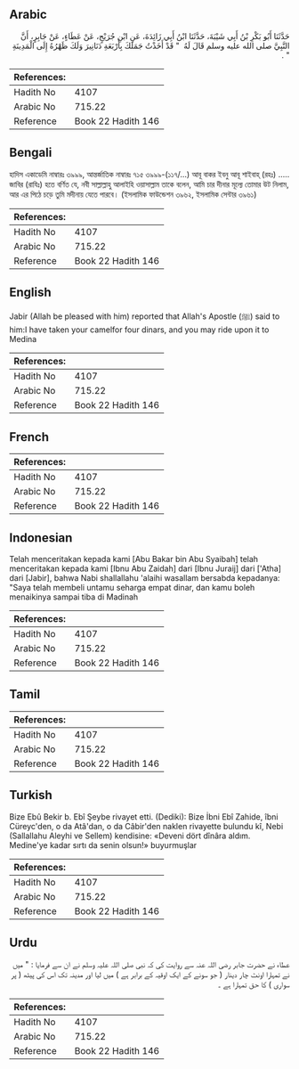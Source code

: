 ## Arabic


<div dir="rtl" lang="ar" style={{fontSize:'larger',backgroundColor:'#f8f9fa',padding:20}}>
حَدَّثَنَا أَبُو بَكْرِ بْنُ أَبِي شَيْبَةَ، حَدَّثَنَا ابْنُ أَبِي زَائِدَةَ، عَنِ ابْنِ جُرَيْجٍ، عَنْ عَطَاءٍ، عَنْ جَابِرٍ، أَنَّ النَّبِيَّ صلى الله عليه وسلم قَالَ لَهُ ‏ "‏ قَدْ أَخَذْتُ جَمَلَكَ بِأَرْبَعَةِ دَنَانِيرَ وَلَكَ ظَهْرُهُ إِلَى الْمَدِينَةِ ‏"‏ ‏.‏
</div>
<div style={{backgroundColor:'#f8f9fa',padding:20, marginBottom: 10}}><table> <thead> <tr> <th>References:</th> <th></th> </tr> </thead> <tbody><tr><td>Hadith No</td><td>4107</td></tr><tr><td>Arabic No</td><td>715.22</td></tr><tr><td>Reference</td><td>Book 22 Hadith 146</td></tr></tbody></table></div>

## Bengali


<div dir="ltr" lang="bn" style={{fontSize:'larger',backgroundColor:'#f8f9fa',padding:20}}>
হাদিস একাডেমি নাম্বারঃ ৩৯৯৯, আন্তর্জাতিক নাম্বারঃ ৭১৫ ৩৯৯৯-(১১৭/...) আবূ বাকর ইবনু আবূ শাইবাহ্ (রহঃ) ..... জাবির (রাযিঃ) হতে বর্ণিত যে, নবী সাল্লাল্লাহু আলাইহি ওয়াসাল্লাম তাকে বলেন, আমি চার দীনার মূল্যে তোমার উট নিলাম, আর এর পিঠে চড়ে তুমি মদীনায় যেতে পারবে। (ইসলামিক ফাউন্ডেশন ৩৯৬২, ইসলামিক সেন্টার ৩৯৬১)
</div>
<div style={{backgroundColor:'#f8f9fa',padding:20, marginBottom: 10}}><table> <thead> <tr> <th>References:</th> <th></th> </tr> </thead> <tbody><tr><td>Hadith No</td><td>4107</td></tr><tr><td>Arabic No</td><td>715.22</td></tr><tr><td>Reference</td><td>Book 22 Hadith 146</td></tr></tbody></table></div>

## English


<div dir="ltr" lang="en" style={{fontSize:'larger',backgroundColor:'#f8f9fa',padding:20}}>
Jabir (Allah be pleased with him) reported that Allah's Apostle (ﷺ) said to him:I have taken your camelfor four dinars, and you may ride upon it to Medina
</div>
<div style={{backgroundColor:'#f8f9fa',padding:20, marginBottom: 10}}><table> <thead> <tr> <th>References:</th> <th></th> </tr> </thead> <tbody><tr><td>Hadith No</td><td>4107</td></tr><tr><td>Arabic No</td><td>715.22</td></tr><tr><td>Reference</td><td>Book 22 Hadith 146</td></tr></tbody></table></div>

## French


<div dir="ltr" lang="fr" style={{fontSize:'larger',backgroundColor:'#f8f9fa',padding:20}}>

</div>
<div style={{backgroundColor:'#f8f9fa',padding:20, marginBottom: 10}}><table> <thead> <tr> <th>References:</th> <th></th> </tr> </thead> <tbody><tr><td>Hadith No</td><td>4107</td></tr><tr><td>Arabic No</td><td>715.22</td></tr><tr><td>Reference</td><td>Book 22 Hadith 146</td></tr></tbody></table></div>

## Indonesian


<div dir="ltr" lang="id" style={{fontSize:'larger',backgroundColor:'#f8f9fa',padding:20}}>
Telah menceritakan kepada kami [Abu Bakar bin Abu Syaibah] telah menceritakan kepada kami [Ibnu Abu Zaidah] dari [Ibnu Juraij] dari ['Atha] dari [Jabir], bahwa Nabi shallallahu 'alaihi wasallam bersabda kepadanya: "Saya telah membeli untamu seharga empat dinar, dan kamu boleh menaikinya sampai tiba di Madinah
</div>
<div style={{backgroundColor:'#f8f9fa',padding:20, marginBottom: 10}}><table> <thead> <tr> <th>References:</th> <th></th> </tr> </thead> <tbody><tr><td>Hadith No</td><td>4107</td></tr><tr><td>Arabic No</td><td>715.22</td></tr><tr><td>Reference</td><td>Book 22 Hadith 146</td></tr></tbody></table></div>

## Tamil


<div dir="ltr" lang="ta" style={{fontSize:'larger',backgroundColor:'#f8f9fa',padding:20}}>

</div>
<div style={{backgroundColor:'#f8f9fa',padding:20, marginBottom: 10}}><table> <thead> <tr> <th>References:</th> <th></th> </tr> </thead> <tbody><tr><td>Hadith No</td><td>4107</td></tr><tr><td>Arabic No</td><td>715.22</td></tr><tr><td>Reference</td><td>Book 22 Hadith 146</td></tr></tbody></table></div>

## Turkish


<div dir="ltr" lang="tr" style={{fontSize:'larger',backgroundColor:'#f8f9fa',padding:20}}>
Bize Ebû Bekir b. Ebî Şeybe rivayet etti. (Dediki): Bize İbni Ebî Zahide, îbni Cüreyc'den, o da Atâ'dan, o da Câbir'den naklen rivayette bulundu kî, Nebi (Sallallahu Aleyhi ve Sellem) kendisine: «Deveni dört dînâra aldım. Medine'ye kadar sırtı da senin olsun!» buyurmuşlar
</div>
<div style={{backgroundColor:'#f8f9fa',padding:20, marginBottom: 10}}><table> <thead> <tr> <th>References:</th> <th></th> </tr> </thead> <tbody><tr><td>Hadith No</td><td>4107</td></tr><tr><td>Arabic No</td><td>715.22</td></tr><tr><td>Reference</td><td>Book 22 Hadith 146</td></tr></tbody></table></div>

## Urdu


<div dir="rtl" lang="ur" style={{fontSize:'larger',backgroundColor:'#f8f9fa',padding:20}}>
عطاء نے حضرت جابر رضی اللہ عنہ سے روایت کی کہ نبی صلی اللہ علیہ وسلم نے ان سے فرمایا : " میں نے تمہارا اونٹ چار دینار ( جو سونے کے ایک اوقیہ کے برابر ہے ) میں لیا اور مدینہ تک اس کی پیٹھ ( پر سواری ) کا حق تمہارا ہے ۔
</div>
<div style={{backgroundColor:'#f8f9fa',padding:20, marginBottom: 10}}><table> <thead> <tr> <th>References:</th> <th></th> </tr> </thead> <tbody><tr><td>Hadith No</td><td>4107</td></tr><tr><td>Arabic No</td><td>715.22</td></tr><tr><td>Reference</td><td>Book 22 Hadith 146</td></tr></tbody></table></div>